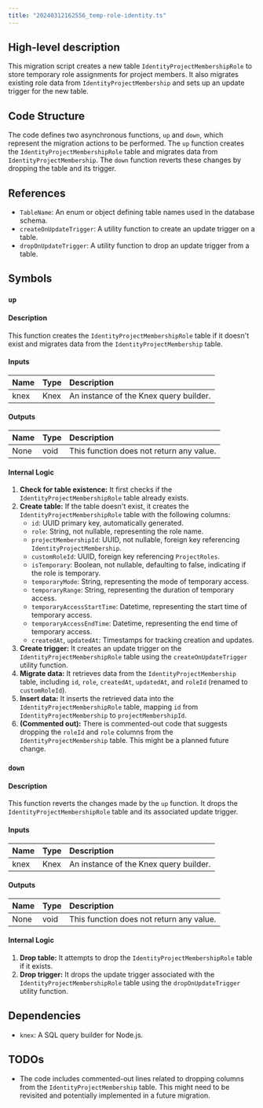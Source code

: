 ```yaml
---
title: "20240312162556_temp-role-identity.ts"
---
```


## High-level description
This migration script creates a new table `IdentityProjectMembershipRole` to store temporary role assignments for project members. It also migrates existing role data from `IdentityProjectMembership` and sets up an update trigger for the new table.

## Code Structure
The code defines two asynchronous functions, `up` and `down`, which represent the migration actions to be performed. The `up` function creates the `IdentityProjectMembershipRole` table and migrates data from `IdentityProjectMembership`. The `down` function reverts these changes by dropping the table and its trigger.

## References
- `TableName`: An enum or object defining table names used in the database schema.
- `createOnUpdateTrigger`: A utility function to create an update trigger on a table.
- `dropOnUpdateTrigger`: A utility function to drop an update trigger from a table.

## Symbols

### `up`
#### Description
This function creates the `IdentityProjectMembershipRole` table if it doesn't exist and migrates data from the `IdentityProjectMembership` table.

#### Inputs
| Name | Type | Description |
|:-----|:-----|:------------|
| knex | Knex | An instance of the Knex query builder. |

#### Outputs
| Name | Type | Description |
|:-----|:-----|:------------|
| None | void | This function does not return any value. |

#### Internal Logic
1. **Check for table existence:** It first checks if the `IdentityProjectMembershipRole` table already exists.
2. **Create table:** If the table doesn't exist, it creates the `IdentityProjectMembershipRole` table with the following columns:
    - `id`: UUID primary key, automatically generated.
    - `role`: String, not nullable, representing the role name.
    - `projectMembershipId`: UUID, not nullable, foreign key referencing `IdentityProjectMembership`.
    - `customRoleId`: UUID, foreign key referencing `ProjectRoles`.
    - `isTemporary`: Boolean, not nullable, defaulting to false, indicating if the role is temporary.
    - `temporaryMode`: String, representing the mode of temporary access.
    - `temporaryRange`: String, representing the duration of temporary access.
    - `temporaryAccessStartTime`: Datetime, representing the start time of temporary access.
    - `temporaryAccessEndTime`: Datetime, representing the end time of temporary access.
    - `createdAt`, `updatedAt`: Timestamps for tracking creation and updates.
3. **Create trigger:** It creates an update trigger on the `IdentityProjectMembershipRole` table using the `createOnUpdateTrigger` utility function.
4. **Migrate data:** It retrieves data from the `IdentityProjectMembership` table, including `id`, `role`, `createdAt`, `updatedAt`, and `roleId` (renamed to `customRoleId`).
5. **Insert data:** It inserts the retrieved data into the `IdentityProjectMembershipRole` table, mapping `id` from `IdentityProjectMembership` to `projectMembershipId`.
6. **(Commented out):** There is commented-out code that suggests dropping the `roleId` and `role` columns from the `IdentityProjectMembership` table. This might be a planned future change.

### `down`
#### Description
This function reverts the changes made by the `up` function. It drops the `IdentityProjectMembershipRole` table and its associated update trigger.

#### Inputs
| Name | Type | Description |
|:-----|:-----|:------------|
| knex | Knex | An instance of the Knex query builder. |

#### Outputs
| Name | Type | Description |
|:-----|:-----|:------------|
| None | void | This function does not return any value. |

#### Internal Logic
1. **Drop table:** It attempts to drop the `IdentityProjectMembershipRole` table if it exists.
2. **Drop trigger:** It drops the update trigger associated with the `IdentityProjectMembershipRole` table using the `dropOnUpdateTrigger` utility function.

## Dependencies
- `knex`: A SQL query builder for Node.js.

## TODOs
- The code includes commented-out lines related to dropping columns from the `IdentityProjectMembership` table. This might need to be revisited and potentially implemented in a future migration.
